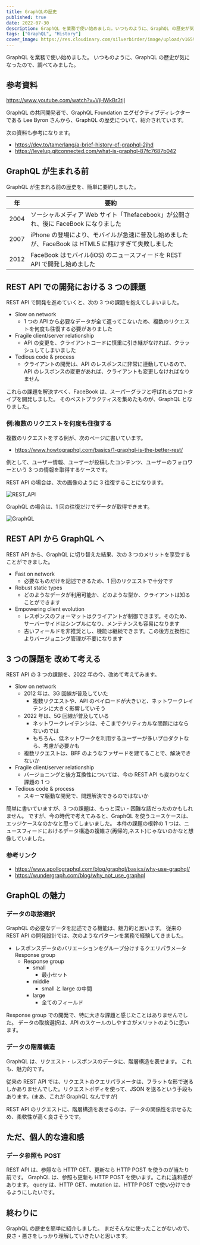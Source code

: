 ```yaml
---
title: GraphQLの歴史
published: true
date: 2022-07-30
description: GraphQL を業務で使い始めました。いつものように、GraphQL の歴史が気になったので、調べてみました。
tags: ["GraphQL", "History"]
cover_image: https://res.cloudinary.com/silverbirder/image/upload/v1659191668/silver-birder.github.io/blog/graphql_logo.png
---
```



GraphQL を業務で使い始めました。
いつものように、GraphQL の歴史が気になったので、調べてみました。

## 参考資料

https://www.youtube.com/watch?v=VjHWkBr3tjI

GraphQL の共同開発者で、GraphQL Foundation エグゼクティブディレクターである Lee Byron さんから、GraphQL の歴史について、紹介されています。

次の資料も参考になります。

- https://dev.to/tamerlang/a-brief-history-of-graphql-2jhd
- https://levelup.gitconnected.com/what-is-graphql-87fc7687b042

## GraphQL が生まれる前

GraphQL が生まれる前の歴史を、簡単に要約しました。

| 年   | 要約                                                                                                |
| ---- | --------------------------------------------------------------------------------------------------- |
| 2004 | ソーシャルメディア Web サイト「Thefacebook」が公開され、後に FaceBook になりました                  |
| 2007 | iPhone の登場により、モバイルが急速に普及し始めましたが、FaceBook は HTML5 に賭けすぎて失敗しました |
| 2012 | FaceBook はモバイル(iOS) のニュースフィードを REST API で開発し始めました                           |

## REST API での開発における 3 つの課題

REST API で開発を進めていくと、次の 3 つの課題を抱えてしまいました。

- Slow on network
  - 1 つの API から必要なデータが全て返ってこないため、複数のリクエストを何度も往復する必要がありました
- Fragile client/server relationship
  - API の変更を、クライアントコードに慎重に引き継がなければ、クラッシュしてしまいました
- Tedious code & process
  - クライアントの開発は、API のレスポンスに非常に連動しているので、API のレスポンスの変更があれば、クライアントも変更しなければなりません

これらの課題を解決すべく、FaceBook は、スーパーグラフと呼ばれるプロトタイプを開発しました。
そのベストプラクティスを集めたものが、GraphQL となりました。

### 例:複数のリクエストを何度も往復する

複数のリクエストをする例が、次のページに書いています。

- https://www.howtographql.com/basics/1-graphql-is-the-better-rest/

例として、ユーザー情報、ユーザーが投稿したコンテンツ、ユーザーのフォロワーという 3 つの情報を取得するケースです。

REST API の場合は、次の画像のように 3 往復することになります。

<Image
  src="https://res.cloudinary.com/silverbirder/image/upload/v1659191676/silver-birder.github.io/blog/rest_api_flow.png"
  width={2078}
  height={1700}
  layout="constrained"
  alt="REST_API"
/>

GraphQL の場合は、1 回の往復だけでデータが取得できます。

<Image
  src="https://res.cloudinary.com/silverbirder/image/upload/v1659191675/silver-birder.github.io/blog/graphql_flow.png"
  width={1566}
  height={946}
  layout="constrained"
  alt="GraphQL"
/>

## REST API から GraphQL へ

REST API から、GraphQL に切り替えた結果、次の 3 つのメリットを享受することができました。

- Fast on network
  - 必要なものだけを記述できるため、1 回のリクエストで十分です
- Robust static types
  - どのようなデータが利用可能か、どのような型か、クライアントは知ることができます
- Empowering client evolution
  - レスポンスのフォーマットはクライアントが制御できます。そのため、サーバーサイドはシンプルになり、メンテナンスも容易になります
  - 古いフィールドを非推奨とし、機能は継続できます。この後方互換性によりバージョニング管理が不要になります

## 3 つの課題を 改めて考える

REST API の 3 つの課題を、2022 年の今、改めて考えてみます。

- Slow on network
  - 2012 年は、3G 回線が普及していた
    - 複数リクエストや、API のペイロードが大きいと、ネットワークレイテンシに大きく影響していそう
  - 2022 年は、5G 回線が普及している
    - ネットワークレイテンシは、そこまでクリティカルな問題にはならないのでは
    - もちろん、低ネットワークを利用するユーザーが多いプロダクトなら、考慮が必要かも
  - 複数リクエストは、BFF のようなファザードを建てることで、解決できないか
- Fragile client/server relationship
  - バージョニングと後方互換性については、今の REST API も変わりなく課題の 1 つ
- Tedious code & process
  - スキーマ駆動な開発で、問題解決できるのではないか

簡単に書いていますが、3 つの課題は、もっと深い・困難な話だったのかもしれません。
ですが、今の時代で考えてみると、GraphQL を使うユースケースは、エッジケースなのかなと思ってしまいました。
本件の課題の根幹の 1 つは、ニュースフィードにおけるデータ構造の複雑さ(再帰的,ネスト)じゃないのかなと想像していました。

### 参考リンク

- https://www.apollographql.com/blog/graphql/basics/why-use-graphql/
- https://wundergraph.com/blog/why_not_use_graphql

## GraphQL の魅力

### データの取捨選択

GraphQL の必要なデータを記述できる機能は、魅力的と思います。
従来の REST API の開発設計では、次のようなパターンを業務で経験してきました。

- レスポンスデータのバリエーションをグループ分けするクエリパラメータ Response group
  - Response group
    - small
      - 最小セット
    - middle
      - small と large の中間
    - large
      - 全てのフィールド

Response group での開発で、特に大きな課題と感じたことはありませんでした。
データの取捨選択は、API のスケールのしやすさがメリットのように思います。

### データの階層構造

GraphQL は、リクエスト・レスポンスのデータに、階層構造を表せます。
これも、魅力的です。

従来の REST API では、リクエストのクエリパラメータは、フラットな形で送るしかありませんでした。リクエストボディを使って、JSON を送るという手段もあります。(まあ、これが GraphQL なんですが)

REST API のリクエストに、階層構造を表せるのは、データの関係性を示せるため、柔軟性が高く良さそうです。

## ただ、個人的な違和感

### データ参照も POST

REST API は、参照なら HTTP GET、更新なら HTTP POST を使うのが当たり前です。
GraphQL は、参照も更新も HTTP POST を使います。これに違和感があります。
query は、HTTP GET、mutation は、HTTP POST で使い分けできるようにしたいです。

## 終わりに

GraphQL の歴史を簡単に紹介しました。
まだそんなに使ったことがないので、良さ・悪さをしっかり理解していきたいと思います。
